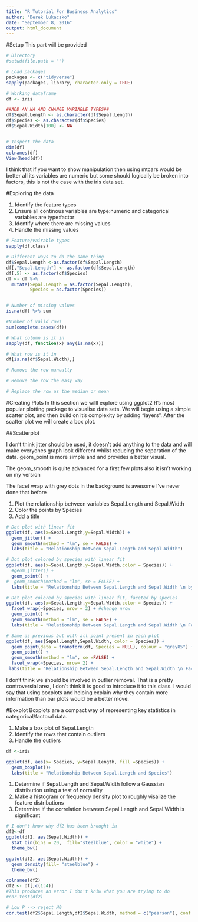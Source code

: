 ```yaml
---
title: "R Tutorial For Business Analytics"
author: "Derek Lukacsko"
date: "September 8, 2016"
output: html_document
---
```


#Setup
This part will be provided

```r
# Directory
#setwd(file.path = "")

# Load packages
packages <- c("tidyverse")
sapply(packages, library, character.only = TRUE)

# Working dataframe
df <- iris

##ADD AN NA AND CHANGE VARIABLE TYPES##
df$Sepal.Length <- as.character(df$Sepal.Length)
df$Species <- as.character(df$Species)
df$Sepal.Width[100] <- NA


# Inspect the data
dim(df)
colnames(df)
View(head(df))

```


I think that if you want to show manipulation then using mtcars would be better all its variables are numeric but some should logically be broken into factors, this is not the case with the iris data set.

#Exploring the data

1. Identify the feature types
2. Ensure all continous variables are type:numeric and categorical variables are type:factor
3. Identify where there are missing values
4. Handle the missing values
```r
# Feature/vairable types
sapply(df,class)

# Different ways to do the same thing
df$Sepal.Length <-as.factor(df$Sepal.Length)
df[,"Sepal.Length"] <- as.factor(df$Sepal.Length)
df[,5] <- as.factor(df$Species)
df <- df %>%
  mutate(Sepal.Length = as.factor(Sepal.Length),
         Species = as.factor(Species))


# Number of missing values
is.na(df) %>% sum

#Number of valid rows
sum(complete.cases(df))

# What column is it in
sapply(df, function(x) any(is.na(x)))

# What row is it in
df[is.na(df$Sepal.Width),]

# Remove the row manually

# Remove the row the easy way

# Replace the row as the median or mean 

```


#Creating Plots
In this section we willl explore using ggplot2 R's most popular plotting package to visualise data sets. We will begin using a simple scatter plot, and then build on it's complexity by adding "layers". After the scatter plot we will create a box plot. 


##Scatterplot 

I don't think jitter should be used, it doesn't add anything to the data and will make everyones graph look different whilst reducing the separation of the data. geom_point is more simple and and provides a better visual. 

The geom_smooth is quite advanced for a first few plots also it isn't working on my version

The facet wrap with grey dots in the background is awesome I've never done that before

1. Plot the relationship between variables Sepal.Length and Sepal.Width
2. Color the points by Species
3. Add a title

```r

# Dot plot with linear fit
ggplot(df, aes(x=Sepal.Length,y=Sepal.Width)) + 
  geom_jitter() +
  geom_smooth(method = "lm", se = FALSE) +
  labs(title = "Relationship Between Sepal.Length and Sepal.Width")

# Dot plot colored by species with linear fit
ggplot(df, aes(x=Sepal.Length,y=Sepal.Width,color = Species)) + 
  #geom_jitter() + 
  geom_point() +
#  geom_smooth(method = "lm", se = FALSE) +
  labs(title = "Relationship Between Sepal.Length and Sepal.Width \n by Species")

# Dot plot colored by species with linear fit, faceted by species
ggplot(df, aes(x=Sepal.Length,y=Sepal.Width,color = Species)) + 
  facet_wrap(~Species, nrow = 2) + #change nrow
  geom_point() + 
  geom_smooth(method = "lm", se = FALSE) +
  labs(title = "Relationship Between Sepal.Length and Sepal.Width \n Faceted by Species")

# Same as previous but with all point present in each plot
ggplot(df, aes(Sepal.Length,Sepal.Width, color = Species)) +
  geom_point(data = transform(df, Species = NULL), colour = "grey85") +
  geom_point() +
  geom_smooth(method = "lm", se =FALSE) +
  facet_wrap(~Species, nrow= 2) +
 labs(title = "Relationship Between Sepal.Length and Sepal.Width \n Faceted by Species")

```


I don't think we should be involved in outlier removal. That is a pretty controversial area, I don't think it is good to introduce it to this class. I would say that using boxplots and helping explain why they contain more information than bar plots would be a better move.

#Boxplot
Boxplots are a compact way of representing key statistics in categorical/factoral data. 

1. Make a box plot of Sepal.Length
2. Identify the rows that contain outliers
3. Handle the outliers
```r
df <-iris

ggplot(df, aes(x= Species, y=Sepal.Length, fill =Species)) + 
  geom_boxplot()+
  labs(title = "Relationship Between Sepal.Length and Species")


```


1. Determine if Sepal.Length and Sepal.Width follow a Gaussian distribution using a test of normality
2. Make a histogram or frequency density plot to roughly visalize the feature distributions
3. Determine if the correlation between Sepal.Length and Sepal.Width is significant
```r

# I don't know why df2 has been brought in
df2<-df
ggplot(df2, aes(Sepal.Width)) + 
  stat_bin(bins = 20,  fill="steelblue", color = "white") + 
  theme_bw()

ggplot(df2, aes(Sepal.Width)) + 
  geom_density(fill= "steelblue") + 
  theme_bw()

colnames(df2)
df2 <- df[,c(1:4)]
#This produces an error I don't kniw what you are trying to do
#cor.test(df2)

# Low P --> reject H0
cor.test(df2$Sepal.Length,df2$Sepal.Width, method = c("pearson"), conf.level = 0.95)[3]


```


